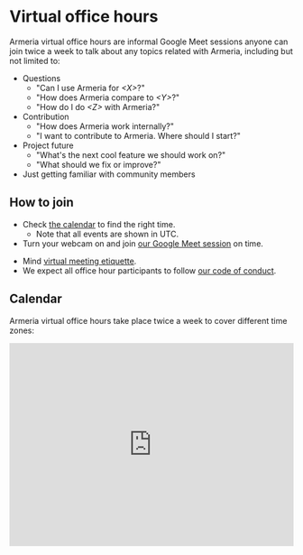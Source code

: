 # Virtual office hours

Armeria virtual office hours are informal Google Meet sessions anyone can join twice a week to talk about
any topics related with Armeria, including but not limited to:

* Questions
  * "Can I use Armeria for *&lt;X&gt;*?"
  * "How does Armeria compare to *&lt;Y&gt;*?"
  * "How do I do *&lt;Z&gt;* with Armeria?"
* Contribution
  * "How does Armeria work internally?"
  * "I want to contribute to Armeria. Where should I start?"
* Project future
  * "What's the next cool feature we should work on?"
  * "What should we fix or improve?"
* Just getting familiar with community members

## How to join

* Check [the calendar](#calendar) to find the right time.
  * Note that all events are shown in UTC.
* Turn your webcam on and join [our Google Meet session](https://meet.google.com/ewq-amzu-oje) on time.

<Warning>

* Mind [virtual meeting etiquette](https://www.goto.com/blog/7-rules-virtual-meeting-etiquette-every-professional-know).
* We expect all office hour participants to follow [our code of conduct](/community/code-of-conduct).

</Warning>

## Calendar

Armeria virtual office hours take place twice a week to cover different time zones:

<p>
  <iframe
    src="https://calendar.google.com/embed?src=3k9acea3tvki4dnj6tfptd55v0@group.calendar.google.com"
    style="width: 100%; height: 360px; border: 0;"
  />
</p>

### Importing the community event calendar

* Click [here](https://calendar.google.com/calendar?cid=3k9acea3tvki4dnj6tfptd55v0@group.calendar.google.com)
  if you're using Google Calendar.
* Import [this iCal file](https://calendar.google.com/calendar/ical/3k9acea3tvki4dnj6tfptd55v0%40group.calendar.google.com/public/basic.ics)
  if you're using an iCal-compatible app.
